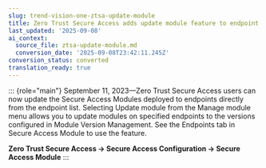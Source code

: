 ```yaml
---
slug: trend-vision-one-ztsa-update-module
title: Zero Trust Secure Access adds update module feature to endpoint list
last_updated: '2025-09-08'
ai_context:
  source_file: ztsa-update-module.md
  conversion_date: '2025-09-08T23:42:11.245Z'
conversion_status: converted
translation_ready: true
---
```


::: {role="main"}
September 11, 2023—Zero Trust Secure Access users can now update the Secure Access Modules deployed to endpoints directly from the endpoint list. Selecting Update module from the Manage module menu allows you to update modules on specified endpoints to the versions configured in Module Version Management. See the Endpoints tab in Secure Access Module to use the feature.

**Zero Trust Secure Access → Secure Access Configuration → Secure Access Module**
:::
